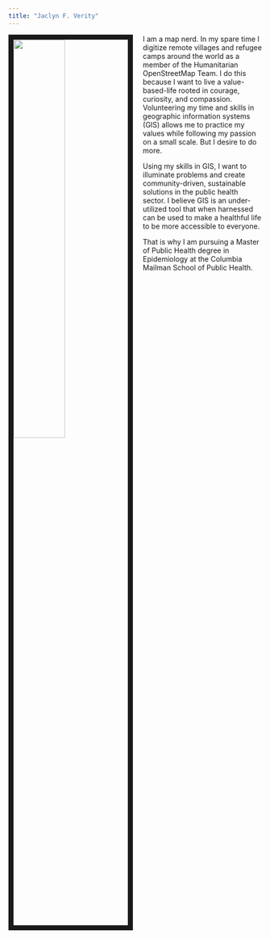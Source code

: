 ```yaml
---
title: "Jaclyn F. Verity"
---
```


<img src = "images/profpic.jpg" style = "width:45%; border:10px solid; margin-right: 20px" align="left">


I am a map nerd. In my spare time I digitize remote villages and refugee camps around the world as a member of the Humanitarian OpenStreetMap Team. I do this because I want to live a value-based-life rooted in courage, curiosity, and compassion. Volunteering my time and skills in geographic information systems (GIS) allows me to practice my values while following my passion on a small scale. But I desire to do more. 

Using my skills in GIS, I want to illuminate problems and create community-driven, sustainable solutions in the public health sector. I believe GIS is an under-utilized tool that when harnessed can be used to make a healthful life to be more accessible to everyone. 

That is why I am pursuing a Master of Public Health degree in Epidemiology at the Columbia Mailman School of Public Health. 


